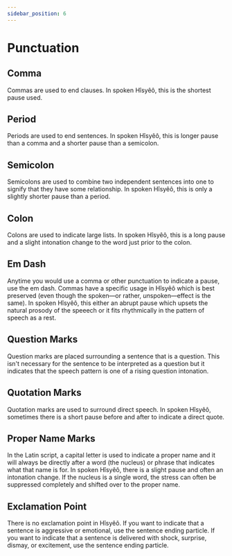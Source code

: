 ```yaml
---
sidebar_position: 6
---
```



# Punctuation

## Comma
Commas are used to end clauses.  In spoken Hîsyêô, this is the shortest pause
used.

## Period
Periods are used to end sentences.  In spoken Hîsyêô, this is longer pause than
a comma and a shorter pause than a semicolon.

## Semicolon
Semicolons are used to combine two independent sentences into one to signify
that they have some relationship. In spoken Hîsyêô, this is only a slightly
shorter pause than a period.

## Colon
Colons are used to indicate large lists.  In spoken Hîsyêô, this is a long pause
and a slight intonation change to the word just prior to the colon.

## Em Dash
Anytime you would use a comma or other punctuation to indicate a pause, use the
em dash. Commas have a specific usage in Hîsyêô which is best preserved (even
though the spoken—or rather, *un*spoken—effect is the same).  In spoken Hîsyêô,
this either an abrupt pause which upsets the natural prosody of the speeech or
it fits rhythmically in the pattern of speech as a rest.

## Question Marks
Question marks are placed surrounding a sentence that is a question. This isn't
necessary for the sentence to be interpreted as a question but it indicates that
the speech pattern is one of a rising question intonation.

## Quotation Marks
Quotation marks are used to surround direct speech. In spoken Hîsyêô, sometimes
there is a short pause before and after to indicate a direct quote.

## Proper Name Marks
In the Latin script, a capital letter is used to indicate a proper name and it
will always be directly after a word (the nucleus) or phrase that indicates what
that name is for.  In spoken Hîsyêô, there is a slight pause and often an
intonation change. If the nucleus is a single word, the stress can often be
suppressed completely and shifted over to the proper name.

## Exclamation Point
There is no exclamation point in Hîsyêô. If you want to indicate that a sentence
is aggressive or emotional, use the <HisyeoWord is='ze'/> sentence ending
particle. If you want to indicate that a sentence is delivered with shock,
surprise, dismay, or excitement, use the <HisyeoWord is='foxo'/> sentence ending
particle.


<HisyeoTooltip/>